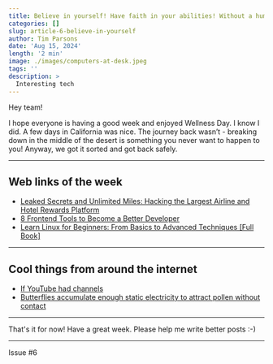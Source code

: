 ```yaml
---
title: Believe in yourself! Have faith in your abilities! Without a humble but reasonable confidence in your own powers you cannot be successful or happy. - Norman Vincent Peale
categories: []
slug: article-6-believe-in-yourself
author: Tim Parsons
date: 'Aug 15, 2024'
length: '2 min'
image: ./images/computers-at-desk.jpeg
tags: ''
description: >
  Interesting tech
---
```



Hey team!

I hope everyone is having a good week and enjoyed Wellness Day. I know I did. A few days in California was nice. The journey back wasn’t - breaking down in the middle of the desert is something you never want to happen to you! Anyway, we got it sorted and got back safely. 

---

## Web links of the week

- [Leaked Secrets and Unlimited Miles: Hacking the Largest Airline and Hotel Rewards Platform](https://samcurry.net/points-com)
- [8 Frontend Tools to Become a Better Developer](https://medium.com/@hii_mohit/8-essential-tools-for-frontend-developers-in-2024-f2bdefe2f253)
- [Learn Linux for Beginners: From Basics to Advanced Techniques [Full Book]](https://www.freecodecamp.org/news/learn-linux-for-beginners-book-basic-to-advanced/)

---

## Cool things from around the internet

- [If YouTube had channels](https://ytch.xyz/)
- [Butterflies accumulate enough static electricity to attract pollen without contact](https://www.bristol.ac.uk/news/2024/july/butterflies-static-electricity.html)

---

That's it for now! Have a great week. Please help me write better posts :-)

---

Issue #6

[](notion://www.notion.so/api/emails/canary/d8a1f2c8-5a68-417c-b52b-3fe05ab66f59/da224859-a19a-446d-9e40-61c51e3e3c6d/)
